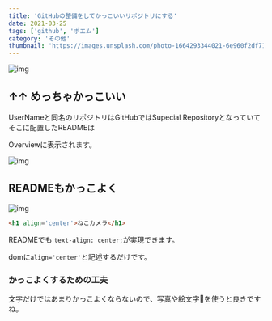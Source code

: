 ```yaml
---
title: 'GitHubの整備をしてかっこいいリポジトリにする'
date: 2021-03-25
tags: ['github', 'ポエム']
category: 'その他'
thumbnail: 'https://images.unsplash.com/photo-1664293344021-6e960f2df71b?crop=entropy&cs=tinysrgb&fit=max&fm=jpg&ixid=MnwzNzQ1NzR8MHwxfHJhbmRvbXx8fHx8fHx8fDE2NjY1MjIwNDA&ixlib=rb-4.0.3&q=80&w=1080'
---
```


![img](https://i.gyazo.com/5b56e07768bf805be5f143d97a9997fe.png)

## ↑↑ めっちゃかっこいい

UserNameと同名のリポジトリはGitHubではSupecial Repositoryとなっていてそこに配置したREADMEは

Overviewに表示されます。

![img](https://i.gyazo.com/84e9892ec68966947f8e06b6430db77c.png)

## READMEもかっこよく

![img](https://i.gyazo.com/31d97e8c844a237b1e0cb2bb185e3182.png)

```markdown
<h1 align='center'>ねこカメラ</h1>
```

READMEでも `text-align: center;`が実現できます。

domに`align='center'`と記述するだけです。

### かっこよくするための工夫

文字だけではあまりかっこよくならないので、写真や絵文字🚀を使うと良きですね。
